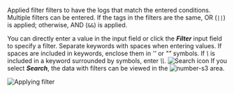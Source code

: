 Applied filter filters to have the logs that match the entered conditions. Multiple filters can be entered. If the tags in the filters are the same, OR (`||`) is applied; otherwise, AND (`&&`) is applied. 

You can directly enter a value in the input field or click the **_Filter_** input field to specify a filter. Separate keywords with spaces when entering values. If spaces are included in keywords, enclose them in _''_ or _""_ symbols. If _\\_ is included in a keyword surrounded by symbols, enter _\\\\_. ![Search icon](/img/ic-search-on-press.svg) If you select **_Search_**, the data with filters can be viewed in the ![number-s3](/img/number-03.png) area.

![Applying filter](https://img.whatap.io/media/images/livetail_003_filter.png)
